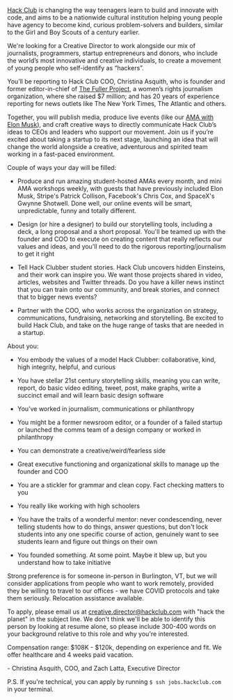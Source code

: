 [Hack Club](https://hackclub.com) is changing the way teenagers learn to build and innovate with code, and aims to be a nationwide cultural institution helping young people have agency to become kind, curious problem-solvers and builders, similar to the Girl and Boy Scouts of a century earlier.

We're looking for a Creative Director to work alongside our mix of journalists, programmers, startup entrepreneurs and donors, who include the world’s most innovative and creative individuals, to create a movement of young people who self-identify as “hackers”.

You’ll be reporting to Hack Club COO, Christina Asquith, who is founder and former editor-in-chief of [The Fuller Project](https://www.theatlantic.com/international/archive/2016/03/women-foreign-correspondents/472596/), a women’s rights journalism organization, where she raised $7 million; and has 20 years of experience reporting for news outlets like The New York Times, The Atlantic and others.

Together, you will publish media, produce live events (like our [AMA with Elon Musk](https://www.youtube.com/watch?v=riru9OzScwk)), and craft creative ways to directly communicate Hack Club’s ideas to CEOs and leaders who support our movement. Join us if you’re excited about taking a startup to its next stage, launching an idea that will change the world alongside a creative, adventurous and spirited team working in a fast-paced environment.

Couple of ways your day will be filled:

- Produce and run amazing student-hosted AMAs every month, and mini AMA workshops weekly, with guests that have previously included Elon Musk, Stripe's Patrick Collison, Facebook's Chris Cox, and SpaceX's Gwynne Shotwell. Done well, our online events will be smart, unpredictable, funny and totally different.

- Design (or hire a designer) to build our storytelling tools, including a deck, a long proposal and a short proposal. You'll be teamed up with the founder and COO to execute on creating content that really reflects our values and ideas, and you'll need to do the rigorous reporting/journalism to get it right

- Tell Hack Clubber student stories. Hack Club uncovers hidden Einsteins, and their work can inspire you. We want those projects shared in video, articles, websites and Twitter threads. Do you have a killer news instinct that you can train onto our community, and break stories, and connect that to bigger news events?

- Partner with the COO, who works across the organization on strategy, communications, fundraising, networking and storytelling. Be excited to build Hack Club, and take on the huge range of tasks that are needed in a startup.

About you:

- You embody the values of a model Hack Clubber: collaborative, kind, high integrity, helpful, and curious

- You have stellar 21st century storytelling skills, meaning you can write, report, do basic video editing, tweet, post, make graphs, write a succinct email and will learn basic design software

- You’ve worked in journalism, communications or philanthropy

- You might be a former newsroom editor, or a founder of a failed startup or launched the comms team of a design company or worked in philanthropy

- You can demonstrate a creative/weird/fearless side

- Great executive functioning and organizational skills to manage up the founder and COO

- You are a stickler for grammar and clean copy. Fact checking matters to you

- You really like working with high schoolers

- You have the traits of a wonderful mentor: never condescending, never telling students how to do things, answer questions, but don't lock students into any one specific course of action, genuinely want to see students learn and figure out things on their own

- You founded something. At some point. Maybe it blew up, but you understand how to take initiative

Strong preference is for someone in-person in Burlington, VT, but we will consider applications from people who want to work remotely, provided they be willing to travel to our offices - we have COVID protocols and take them seriously. Relocation assistance available.

To apply, please email us at creative.director@hackclub.com with "hack the planet" in the subject line. We don't think we'll be able to identify this person by looking at resume alone, so please include 300-400 words on your background relative to this role and why you're interested.

Compensation range: $108K - $120k, depending on experience and fit. We offer healthcare and 4 weeks paid vacation.

\- Christina Asquith, COO, and Zach Latta, Executive Director

P.S. If you're technical, you can apply by running `$ ssh jobs.hackclub.com` in your terminal.
